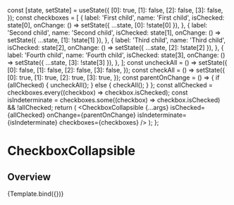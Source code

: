 

<Meta
  title="Components/Forms/CheckboxCollapsible Group"
  component={CheckboxCollapsible}
/>

  const [state, setState] = useState({
    [0]: true,
    [1]: false,
    [2]: false,
    [3]: false,
  });
  const checkboxes = [
    {
      label: 'First child',
      name: 'First child',
      isChecked: state[0],
      onChange: () => setState({ ...state, [0]: !state[0] }),
    },
    {
      label: 'Second child',
      name: 'Second child',
      isChecked: state[1],
      onChange: () => setState({ ...state, [1]: !state[1] }),
    },
    {
      label: 'Third child',
      name: 'Third child',
      isChecked: state[2],
      onChange: () => setState({ ...state, [2]: !state[2] }),
    },
    {
      label: 'Fourth child',
      name: 'Fourth child',
      isChecked: state[3],
      onChange: () => setState({ ...state, [3]: !state[3] }),
    },
  ];
  const uncheckAll = () =>
    setState({
      [0]: false,
      [1]: false,
      [2]: false,
      [3]: false,
    });
  const checkAll = () =>
    setState({
      [0]: true,
      [1]: true,
      [2]: true,
      [3]: true,
    });
  const parentOnChange = () => {
    if (allChecked) {
      uncheckAll();
    } else {
      checkAll();
    }
  };
  const allChecked = checkboxes.every((checkbox) => checkbox.isChecked);
  const isIndeterminate =
    checkboxes.some((checkbox) => checkbox.isChecked) && !allChecked;
  return (
    <CheckboxCollapsible
      {...args}
      isChecked={allChecked}
      onChange={parentOnChange}
      isIndeterminate={isIndeterminate}
      checkboxes={checkboxes}
    />
  );
};

# CheckboxCollapsible

## Overview

<Canvas>
  <Story
    name="Overview"
    args={{
      name: 'Control',
      value: 1,
      isDisabled: false,
      isInvalid: false,
      label: 'Parent item',
      addDividerAfterIndex: [2],
      size: 'md',
    }}
  >
    {Template.bind({})}
  </Story>
</Canvas>

<ArgsTable story="Overview" />
